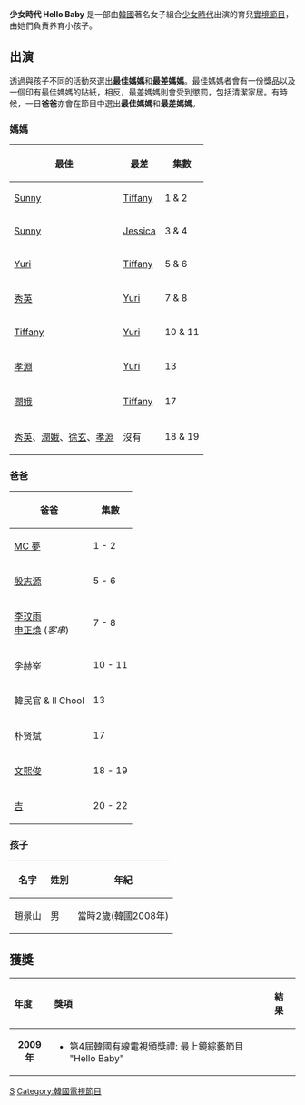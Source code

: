 {{unreferenced|time=2011-12-17T05:31:39+00:00}}
{{Infobox television
| show_name       = 少女時代的Hello Baby
| image           = [[File:Girls'_Generation's_Hello_Baby.jpg|250px]]
| caption         = 
| genre           = [[真人實境騷|真人實境騷]]
| creator         =
| director        = 
| developer       =
| presenter       = [[KBS|KBS Joy]]
| starring        = [[少女時代|少女時代]] (媽媽)
| country         = [[韓國|韓國]]
| language        = [[韓語|韓語]]
| num_seasons     = 1
| num_episodes    = 22
| location        = [[韓國|韓國]]
| camera          = 
| runtime         = 大約40分鐘
| picture_format  =
| audio_format    =
| first_aired     = 2009年6月23日
| last_aired      = 2009年11月17日
| preceded_by     =
| followed_by     = [[SHINee_Hello_Baby|SHINee Hello Baby [第二季]]]
}}

'''少女時代 Hello Baby''' 是一部由[[韓國|韓國]]著名女子組合[[少女時代|少女時代]]出演的育兒[[真人實境騷|實境節目]]，由她們負責养育小孩子。

== 出演 ==
透過與孩子不同的活動來選出'''最佳媽媽'''和'''最差媽媽'''。最佳媽媽者會有一份獎品以及一個印有最佳媽媽的貼紙，相反，最差媽媽則會受到懲罰，包括清潔家居。有時候，一日'''爸爸'''亦會在節目中選出'''最佳媽媽'''和'''最差媽媽'''。

=== 媽媽 ===
{| class="wikitable"
|-
! '''最佳'''
! '''最差'''
! '''集數'''
|-
| [[李純揆|Sunny]]
| [[黃美英|Tiffany]]
| 1 & 2
|-
| [[李純揆|Sunny]]
| [[鄭秀妍|Jessica]]
| 3 & 4
|-
| [[權俞利|Yuri]]
| [[黃美英|Tiffany]]
| 5 & 6
|-
| [[崔秀榮|秀英]]
| [[權俞利|Yuri]]
| 7 & 8
|-
| [[黃美英|Tiffany]]
| [[權俞利|Yuri]]
| 10 & 11
|-
| [[金孝淵|孝淵]]
| [[權俞利|Yuri]]
| 13
|-
| [[林潤妸|潤娥]]
| [[黃美英|Tiffany]]
| 17
|-
| [[崔秀榮|秀英]]、[[林潤妸|潤娥]]、[[徐朱玄|徐玄]]、[[金孝淵|孝淵]]
| 沒有
| 18 & 19
|}

=== 爸爸 ===
{| class="wikitable"
|-
! 爸爸
! 集數
|-
| [[MC_夢|MC 夢]]
| 1 - 2
|-
| [[殷志源|殷志源]]
| 5 - 6
|-
| [[李玟雨|李玟雨]]<br />[[辛廷煥|申正焕]] (''客串'')
| 7 - 8<br>
|-
| 李赫宰
| 10 - 11
|-
| 韓民官 & Il Chool
| 13
|-
| 朴贤斌
| 17
|-
| [[文熙俊|文熙俊]]
| 18 - 19
|-
| [[吉成俊|吉]]
| 20 - 22
|}

=== 孩子 ===
{| class="wikitable"
|-
! '''名字'''
! '''姓別'''
! '''年紀'''
|-
| 趙景山
| 男
| 當時2歲(韓國2008年)
|}

== 獲獎 ==
{|class="wikitable" width="650px"
!align="left"|'''年度'''
!align="left"|'''獎項'''
!align="left"|'''結果'''
|-
!align="center"|'''2009年'''
|align="left"|
* 第4屆韓國有線電視頒獎禮: 最上鏡綜藝節目 "Hello Baby"
|{{Won}}
|}


{{少女時代}}
[[Category:韓國綜藝節目|S]]
[[Category:韓國電視節目|Category:韓國電視節目]]